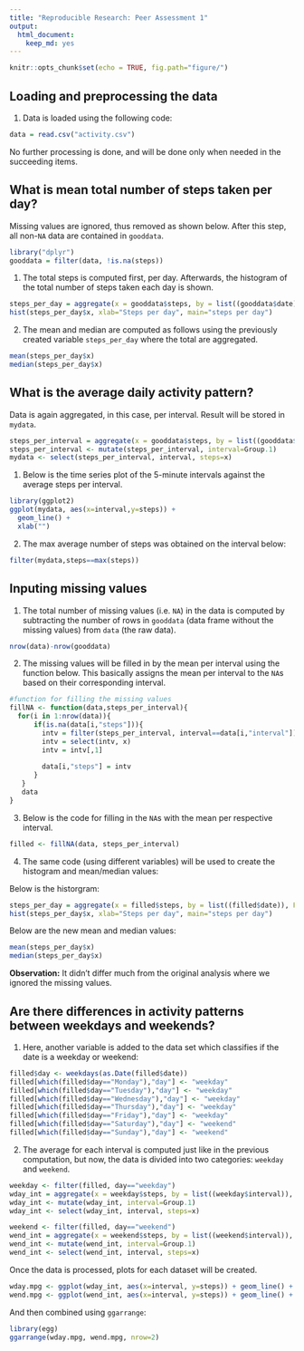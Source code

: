 ```yaml
---
title: "Reproducible Research: Peer Assessment 1"
output: 
  html_document:
    keep_md: yes
---
```


```r
knitr::opts_chunk$set(echo = TRUE, fig.path="figure/")
```

## Loading and preprocessing the data

1. Data is loaded using the following code:
```r
data = read.csv("activity.csv")
```

No further processing is done, and will be done only when needed in the succeeding items.

## What is mean total number of steps taken per day?
Missing values are ignored, thus removed as shown below. After this step, all non-`NA` data are contained in `gooddata`.
```r
library("dplyr")
gooddata = filter(data, !is.na(steps))
```


1. The total steps is computed first, per day. Afterwards, the histogram of the total number of steps taken each day is shown.
```r
steps_per_day = aggregate(x = gooddata$steps, by = list((gooddata$date)), FUN=sum)
hist(steps_per_day$x, xlab="Steps per day", main="steps per day")
```

2. The mean and median are computed as follows using the previously created variable `steps_per_day` where the total are aggregated.
```r
mean(steps_per_day$x)
median(steps_per_day$x)
```

## What is the average daily activity pattern?

Data is again aggregated, in this case, per interval. Result will be stored in `mydata`.
```r
steps_per_interval = aggregate(x = gooddata$steps, by = list((gooddata$interval)), FUN=mean)
steps_per_interval <- mutate(steps_per_interval, interval=Group.1)
mydata <- select(steps_per_interval, interval, steps=x)
```

1. Below is the time series plot of the 5-minute intervals against the average steps per interval.
```r
library(ggplot2)
ggplot(mydata, aes(x=interval,y=steps)) +
  geom_line() +
  xlab("")
```

2. The max average number of steps was obtained on the interval below:
```r
filter(mydata,steps==max(steps))
```

## Inputing missing values

1. The total number of missing values (i.e. `NA`) in the data is computed by subtracting the number of rows in `gooddata` (data frame without the missing values) from `data` (the raw data).
```r
nrow(data)-nrow(gooddata)
```

2. The missing values will be filled in by the mean per interval using the function below. This basically assigns the mean per interval to the `NA`s based on their corresponding interval.
```r
#function for filling the missing values
fillNA <- function(data,steps_per_interval){
  for(i in 1:nrow(data)){
      if(is.na(data[i,"steps"])){
        intv = filter(steps_per_interval, interval==data[i,"interval"])
        intv = select(intv, x)
        intv = intv[,1]
        
        data[i,"steps"] = intv
      }
   }
   data
}
```

3. Below is the code for filling in the `NA`s with the mean per respective interval.
```r
filled <- fillNA(data, steps_per_interval)
```

4. The same code (using different variables) will be used to create the histogram and mean/median values:

Below is the historgram:
```r
steps_per_day = aggregate(x = filled$steps, by = list((filled$date)), FUN=sum)
hist(steps_per_day$x, xlab="Steps per day", main="steps per day")
```

Below are the new mean and median values:
```r
mean(steps_per_day$x)
median(steps_per_day$x)
```

**Observation:** It didn't differ much from the original analysis where we ignored the missing values.

## Are there differences in activity patterns between weekdays and weekends?

1. Here, another variable is added to the data set which classifies if the date is a weekday or weekend:
```r
filled$day <- weekdays(as.Date(filled$date))
filled[which(filled$day=="Monday"),"day"] <- "weekday"
filled[which(filled$day=="Tuesday"),"day"] <- "weekday"
filled[which(filled$day=="Wednesday"),"day"] <- "weekday"
filled[which(filled$day=="Thursday"),"day"] <- "weekday"
filled[which(filled$day=="Friday"),"day"] <- "weekday"
filled[which(filled$day=="Saturday"),"day"] <- "weekend"
filled[which(filled$day=="Sunday"),"day"] <- "weekend"
```

2. The average for each interval is computed just like in the previous computation, but now, the data is divided into two categories: `weekday` and `weekend`.
```r
weekday <- filter(filled, day=="weekday")
wday_int = aggregate(x = weekday$steps, by = list((weekday$interval)), FUN=mean)
wday_int <- mutate(wday_int, interval=Group.1)
wday_int <- select(wday_int, interval, steps=x)

weekend <- filter(filled, day=="weekend")
wend_int = aggregate(x = weekend$steps, by = list((weekend$interval)), FUN=mean)
wend_int <- mutate(wend_int, interval=Group.1)
wend_int <- select(wend_int, interval, steps=x)
```

Once the data is processed, plots for each dataset will be created.
```r
wday.mpg <- ggplot(wday_int, aes(x=interval, y=steps)) + geom_line() + xlab("") + ggtitle("weekday") + theme_minimal()
wend.mpg <- ggplot(wend_int, aes(x=interval, y=steps)) + geom_line() + xlab("") + ggtitle("weekend") + theme_minimal()
```

And then combined using `ggarrange`:
```r
library(egg)
ggarrange(wday.mpg, wend.mpg, nrow=2)
```
